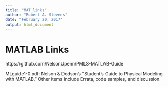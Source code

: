 ```yaml
---
title: "MAT_links"
author: "Robert A. Stevens"
date: "February 20, 2017"
output: html_document
---
```


# MATLAB Links

https://github.com/NelsonUpenn/PMLS-MATLAB-Guide

MLguide1-0.pdf: Nelson & Dodson's "Student's Guide to Physical Modeling with MATLAB." Other items include Errata, code samples, and discussion.

